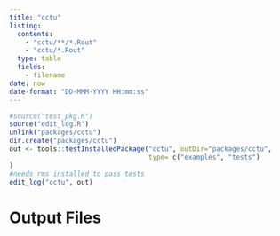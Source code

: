```yaml
---
title: "cctu"
listing:
  contents:
    - "cctu/**/*.Rout"
    - "cctu/*.Rout"
  type: table
  fields: 
    - filename
date: now
date-format: "DD-MMM-YYYY HH:mm:ss"
---
```

  
  
```r
#source("test_pkg.R")
source("edit_log.R")
unlink("packages/cctu")
dir.create("packages/cctu")
out <- tools::testInstalledPackage("cctu", outDir="packages/cctu",
                                   type= c("examples", "tests")
)
#needs rms installed to pass tests
edit_log("cctu", out)
```

# Output Files